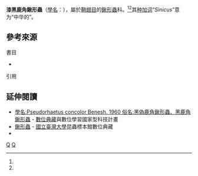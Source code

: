 {{Infraspeciesbox
| genus = Pseudorhaetus
| species = sinicus
| species link = 黑伪鹿角锹形虫
| varietas = concolor
| authority = [[伯納德·伯納許|Benesh]], 1960
| synonyms = ''Pseudorhaetus concolor''<br/>（Benesh, 1960）
|synonyms_ref =<ref name="taubif-namecode-422501"/>
}}
'''漆黑鹿角鍬形蟲'''（[[學名|學名]]：''{{sname|Pseudorhaetus sinicus concolor}}''），屬於[[鞘翅目|鞘翅目]]的[[鍬形蟲|鍬形蟲]]科。<ref name="taubif-namecode-422501"/>{{sfn|楊維晟|2008|p=30}}<ref name="TaiBNET-422501"/>其[[种加词|种加词]]“''Sinicus''”意为“中华的”。

== 參考來源 ==
{{wikispecies|pseudorhus sinicus concolor}}
;書目
*{{clref|楊維晟|2008|ref= {{cite isbn| 9789862162491 | ref= harv | noedit}}}}

;引用
{{reflist|1|refs=   
<ref name="taubif-namecode-422501">{{cite web |url=http://taibif.org.tw/taibif_search/species_detail.php?name_code=422501 |title=漆黑鹿角鍬形蟲 Pseudorhaetus sinicus concolor Benesh, 1960 |publisher=臺灣生物多樣性資訊 |accessdate=2015-10-12 }}；2015-10-01日之前的前端介面舊版：{{cite web |url=http://taibif.tw/zh/namecode/422501 |title=漆黑鹿角鍬形蟲 Pseudorhaetus sinicus concolor Benesh, 1960 |publisher=臺灣生物多樣性資訊 |accessdate=2015-06-14 |archiveurl=https://web.archive.org/web/20150621174701/http://taibif.tw/zh/namecode/422501 |archivedate=2015-06-21 |deadurl=yes }}</ref>
<!--
<ref name="taubif-422501">{{cite web|url=http://eol.taibif.tw/pages/422501 |title= 漆黑鹿角鍬形蟲Pseudorhaetus sinicus concolor |publisher=  臺灣生命大百科}}</ref>-->
<ref name="TaiBNET-422501">{{TaiBNET| id =422501  | zh = 漆黑鹿角鍬形蟲 | binomial =Pseudorhaetus sinicus concolor | accessdate =2015-06-14}}</ref>
}}

== 延伸閱讀 ==
*[http://catalog.digitalarchives.tw/item/00/46/d3/9c.html 學名:Pseudorhaetus concolor Benesh, 1960 俗名:黑偽鹿角鍬形蟲、黑鹿角鍬形蟲] {{Wayback|url=http://catalog.digitalarchives.tw/item/00/46/d3/9c.html |date=20160304121254 }} - [[數位典藏|數位典藏]]與數位學習國家型科技計畫
*[https://web.archive.org/web/20150326221140/http://www.imdap.entomol.ntu.edu.tw/CommonInsect.php?CIindex=categorylist&L=C&CC_ID=110 鍬形蟲] - [[國立臺灣大學|國立臺灣大學]]昆蟲標本館數位典藏
*{{cite web |url= http://recreation.forest.gov.tw/epaper/epaper_97067.htm |title= 台灣10處森林遊樂區，鍬形蟲分布狀況表 |work= 台灣山林悠遊網電子報 |publisher= [[行政院農業委員會林務局|行政院農業委員會林務局]] |accessdate= 2015-08-25 |archive-url= https://web.archive.org/web/20160304092825/http://recreation.forest.gov.tw/epaper/epaper_97067.htm |archive-date= 2016-03-04 |dead-url= yes }}
{{taxonbar}}
[[Category:_1960年描述的昆虫|Q]]
[[Category:鍬形蟲科|Q]]